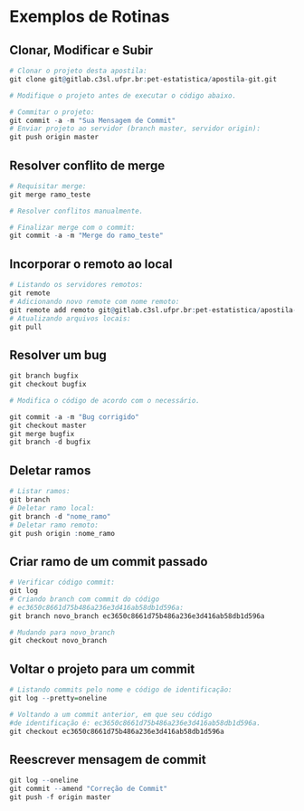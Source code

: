 

Exemplos de Rotinas
===================

## Clonar, Modificar e Subir
```r
# Clonar o projeto desta apostila:
git clone git@gitlab.c3sl.ufpr.br:pet-estatistica/apostila-git.git

# Modifique o projeto antes de executar o código abaixo.

# Commitar o projeto:
git commit -a -m "Sua Mensagem de Commit"
# Enviar projeto ao servidor (branch master, servidor origin):
git push origin master

```

## Resolver conflito de merge
```r
# Requisitar merge:
git merge ramo_teste

# Resolver conflitos manualmente.

# Finalizar merge com o commit:
git commit -a -m "Merge do ramo_teste"

```

## Incorporar o remoto ao local

```r
# Listando os servidores remotos:
git remote
# Adicionando novo remote com nome remoto:
git remote add remoto git@gitlab.c3sl.ufpr.br:pet-estatistica/apostila-git.git
# Atualizando arquivos locais:
git pull
```

## Resolver um bug

```r

git branch bugfix
git checkout bugfix

# Modifica o código de acordo com o necessário.

git commit -a -m "Bug corrigido"
git checkout master
git merge bugfix
git branch -d bugfix

```

## Deletar ramos

```r
# Listar ramos:
git branch
# Deletar ramo local:
git branch -d "nome_ramo"
# Deletar ramo remoto:
git push origin :nome_ramo
```

## Criar ramo de um commit passado

```r
# Verificar código commit:
git log
# Criando branch com commit do código
# ec3650c8661d75b486a236e3d416ab58db1d596a:
git branch novo_branch ec3650c8661d75b486a236e3d416ab58db1d596a

# Mudando para novo_branch
git checkout novo_branch

```

## Voltar o projeto para um commit

```r
# Listando commits pelo nome e código de identificação:
git log --pretty=oneline

# Voltando a um commit anterior, em que seu código 
#de identificação é: ec3650c8661d75b486a236e3d416ab58db1d596a.
git checkout ec3650c8661d75b486a236e3d416ab58db1d596a

```

## Reescrever mensagem de commit

```r
git log --oneline
git commit --amend "Correção de Commit"
git push -f origin master
```
